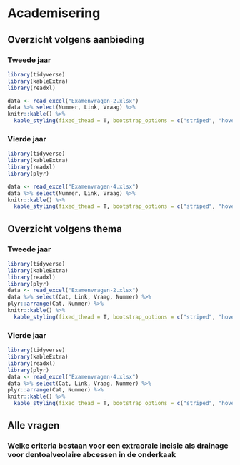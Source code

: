 # Academisering
## Overzicht volgens aanbieding
### Tweede jaar
```r
library(tidyverse)
library(kableExtra)
library(readxl)

data <- read_excel("Examenvragen-2.xlsx")
data %>% select(Nummer, Link, Vraag) %>%
knitr::kable() %>%
  kable_styling(fixed_thead = T, bootstrap_options = c("striped", "hover", "condensed", "responsive"), font_size = 10)
```

### Vierde jaar

```r
library(tidyverse)
library(kableExtra)
library(readxl)
library(plyr)

data <- read_excel("Examenvragen-4.xlsx")
data %>% select(Nummer, Link, Vraag) %>%
knitr::kable() %>%
  kable_styling(fixed_thead = T, bootstrap_options = c("striped", "hover", "condensed", "responsive"), font_size = 10)
```

## Overzicht volgens thema
### Tweede jaar
```r
library(tidyverse)
library(kableExtra)
library(readxl)
library(plyr)
data <- read_excel("Examenvragen-2.xlsx")
data %>% select(Cat, Link, Vraag, Nummer) %>%
plyr::arrange(Cat, Nummer) %>%
knitr::kable() %>%
  kable_styling(fixed_thead = T, bootstrap_options = c("striped", "hover", "condensed", "responsive"), font_size = 10)
```

### Vierde jaar 
```r
library(tidyverse)
library(kableExtra)
library(readxl)
library(plyr)
data <- read_excel("Examenvragen-4.xlsx")
data %>% select(Cat, Link, Vraag, Nummer) %>%
plyr::arrange(Cat, Nummer) %>%
knitr::kable() %>%
  kable_styling(fixed_thead = T, bootstrap_options = c("striped", "hover", "condensed", "responsive"), font_size = 10)
```

## Alle vragen
### Welke criteria bestaan voor een extraorale incisie als drainage voor dentoalveolaire abcessen in de onderkaak {#vraag21}
